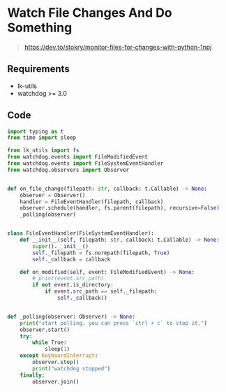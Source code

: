 # Watch File Changes And Do Something

> https://dev.to/stokry/monitor-files-for-changes-with-python-1npj

## Requirements

- lk-utils
- watchdog >= 3.0

## Code

```py
import typing as t
from time import sleep

from lk_utils import fs
from watchdog.events import FileModifiedEvent
from watchdog.events import FileSystemEventHandler
from watchdog.observers import Observer


def on_file_change(filepath: str, callback: t.Callable) -> None:
    observer = Observer()
    handler = FileEventHandler(filepath, callback)
    observer.schedule(handler, fs.parent(filepath), recursive=False)
    _polling(observer)


class FileEventHandler(FileSystemEventHandler):
    def __init__(self, filepath: str, callback: t.Callable) -> None:
        super().__init__()
        self._filepath = fs.normpath(filepath, True)
        self._callback = callback

    def on_modified(self, event: FileModifiedEvent) -> None:
        # print(event.src_path)
        if not event.is_directory:
            if event.src_path == self._filepath:
                self._callback()


def _polling(observer: Observer) -> None:
    print("start polling. you can press `ctrl + c` to stop it.")
    observer.start()
    try:
        while True:
            sleep(1)
    except KeyboardInterrupt:
        observer.stop()
        print("watchdog stopped")
    finally:
        observer.join()
```
